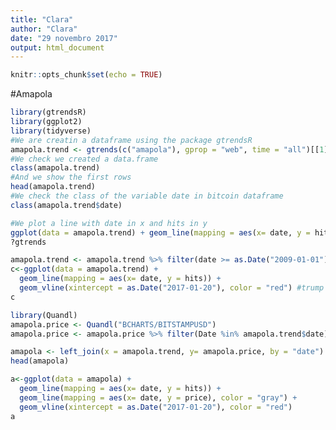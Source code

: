 ```yaml
---
title: "Clara"
author: "Clara"
date: "29 novembro 2017"
output: html_document
---
```


```r
knitr::opts_chunk$set(echo = TRUE)
```

#Amapola

```r
library(gtrendsR)
library(ggplot2)
library(tidyverse)
#We are creatin a dataframe using the package gtrendsR
amapola.trend <- gtrends(c("amapola"), gprop = "web", time = "all")[[1]]
#We check we created a data.frame
class(amapola.trend)
#And we show the first rows
head(amapola.trend)
#We check the class of the variable date in bitcoin dataframe
class(amapola.trend$date)

#We plot a line with date in x and hits in y
ggplot(data = amapola.trend) + geom_line(mapping = aes(x= date, y = hits))
?gtrends

amapola.trend <- amapola.trend %>% filter(date >= as.Date("2009-01-01"))
c<-ggplot(data = amapola.trend) + 
  geom_line(mapping = aes(x= date, y = hits)) +
  geom_vline(xintercept = as.Date("2017-01-20"), color = "red") #trump inauguration
c  

library(Quandl)
amapola.price <- Quandl("BCHARTS/BITSTAMPUSD")
amapola.price <- amapola.price %>% filter(Date %in% amapola.trend$date) %>% select(Date, Close) %>% rename(date = Date, price = Close) %>% mutate(price = price*100/max(price))

amapola <- left_join(x = amapola.trend, y= amapola.price, by = "date")
head(amapola)

a<-ggplot(data = amapola) + 
  geom_line(mapping = aes(x= date, y = hits)) +
  geom_line(mapping = aes(x= date, y = price), color = "gray") + 
  geom_vline(xintercept = as.Date("2017-01-20"), color = "red")
a

```

